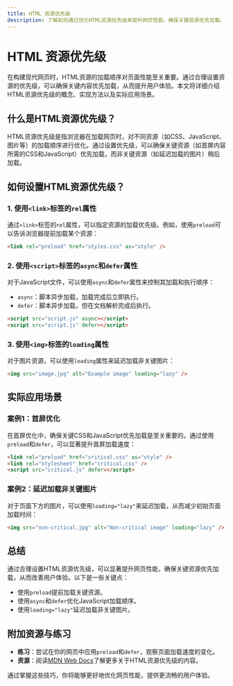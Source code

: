 ```yaml
---
title: HTML 资源优先级
description: 了解如何通过优化HTML资源优先级来提升网页性能，确保关键资源优先加载。
---
```


# HTML 资源优先级

在构建现代网页时，HTML资源的加载顺序对页面性能至关重要。通过合理设置资源的优先级，可以确保关键内容优先加载，从而提升用户体验。本文将详细介绍HTML资源优先级的概念、实现方法以及实际应用场景。

## 什么是HTML资源优先级？

HTML资源优先级是指浏览器在加载网页时，对不同资源（如CSS、JavaScript、图片等）的加载顺序进行优化。通过设置优先级，可以确保关键资源（如首屏内容所需的CSS和JavaScript）优先加载，而非关键资源（如延迟加载的图片）稍后加载。

## 如何设置HTML资源优先级？

### 1. 使用`<link>`标签的`rel`属性

通过`<link>`标签的`rel`属性，可以指定资源的加载优先级。例如，使用`preload`可以告诉浏览器提前加载某个资源：

```html
<link rel="preload" href="styles.css" as="style" />
```

### 2. 使用`<script>`标签的`async`和`defer`属性

对于JavaScript文件，可以使用`async`和`defer`属性来控制其加载和执行顺序：

- `async`：脚本异步加载，加载完成后立即执行。
- `defer`：脚本异步加载，但在文档解析完成后执行。

```html
<script src="script.js" async></script>
<script src="script.js" defer></script>
```

### 3. 使用`<img>`标签的`loading`属性

对于图片资源，可以使用`loading`属性来延迟加载非关键图片：

```html
<img src="image.jpg" alt="Example image" loading="lazy" />
```

## 实际应用场景

### 案例1：首屏优化

在首屏优化中，确保关键CSS和JavaScript优先加载是至关重要的。通过使用`preload`和`defer`，可以显著提升首屏加载速度：

```html
<link rel="preload" href="critical.css" as="style" />
<link rel="stylesheet" href="critical.css" />
<script src="critical.js" defer></script>
```

### 案例2：延迟加载非关键图片

对于页面下方的图片，可以使用`loading="lazy"`来延迟加载，从而减少初始页面加载时间：

```html
<img src="non-critical.jpg" alt="Non-critical image" loading="lazy" />
```

## 总结

通过合理设置HTML资源优先级，可以显著提升网页性能，确保关键资源优先加载，从而改善用户体验。以下是一些关键点：

- 使用`preload`提前加载关键资源。
- 使用`async`和`defer`优化JavaScript加载顺序。
- 使用`loading="lazy"`延迟加载非关键图片。

## 附加资源与练习

- **练习**：尝试在你的网页中应用`preload`和`defer`，观察页面加载速度的变化。
- **资源**：阅读[MDN Web Docs](https://developer.mozilla.org/en-US/docs/Web/HTML)了解更多关于HTML资源优先级的内容。

通过掌握这些技巧，你将能够更好地优化网页性能，提供更流畅的用户体验。